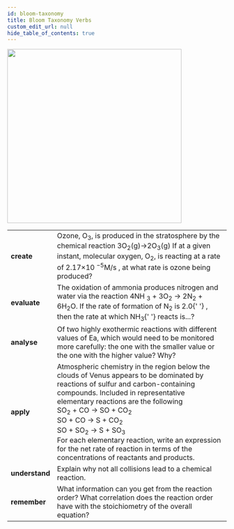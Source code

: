 ```yaml
---
id: bloom-taxonomy
title: Bloom Taxonomy Verbs
custom_edit_url: null
hide_table_of_contents: true
---
```



<img src={bloom} width='400' />
<br />

<table>
  <tr>
    <td>
      <strong>create</strong>
    </td>
    <td>
      Ozone, O<sub>3</sub>, is produced in the stratosphere by the chemical
      reaction 3O<sub>2</sub>(g)→2O<sub>3</sub>(g) If at a given instant,
      molecular oxygen, O<sub>2</sub>, is reacting at a rate of 2.17×10
      <sup>−5</sup>M/s , at what rate is ozone being produced?
    </td>
  </tr>
  <tr>
    <td>
      <strong>evaluate</strong>
    </td>
    <td>
      The oxidation of ammonia produces nitrogen and water via the reaction 4NH
      <sub>3</sub> + 3O<sub>2</sub> → 2N<sub>2</sub> + 6H<sub>2</sub>O. If the
      rate of formation of N<sub>2</sub> is 2.0{' '}
      <Math code='\frac{mol}{(L*s)}' />, then the rate at which NH<sub>3</sub>{' '}
      reacts is...?
    </td>
  </tr>
  <tr>
    <td>
      <strong>analyse</strong>
    </td>
    <td>
      Of two highly exothermic reactions with different values of Ea, which
      would need to be monitored more carefully: the one with the smaller value
      or the one with the higher value? Why?
    </td>
  </tr>
  <tr>
    <td>
      <strong>apply</strong>
    </td>
    <td>
      Atmospheric chemistry in the region below the clouds of Venus appears to
      be dominated by reactions of sulfur and carbon-containing compounds.
      Included in representative elementary reactions are the following
      <br />
      SO<sub>2</sub> + CO → SO + CO<sub>2</sub>
      <br />
      SO + CO → S + CO<sub>2</sub>
      <br />
      SO + SO<sub>2</sub> → S + SO<sub>3</sub>
      <br />
      For each elementary reaction, write an expression for the net rate of
      reaction in terms of the concentrations of reactants and products.
    </td>
  </tr>
  <tr>
    <td>
      <strong>understand</strong>
    </td>
    <td>Explain why not all collisions lead to a chemical reaction.</td>
  </tr>
  <tr>
    <td>
      <strong>remember</strong>
    </td>
    <td>
      What information can you get from the reaction order? What correlation
      does the reaction order have with the stoichiometry of the overall
      equation?
    </td>
  </tr>
</table>
